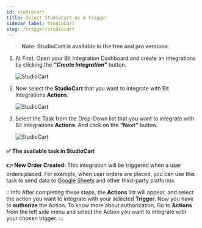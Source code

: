 ```yaml
---
id: studiocart
title: Select StudioCart As A trigger
sidebar_label: StudioCart
slug: /trigger/studiocart
---
```



> **Note: StudioCart is available in the free and pro versions.**

1. At First, Open your Bit Integration Dashboard and create an integrations by clicking the **_“Create Integration”_** button.

   <Image src="trigger/_create-integrations" alt="StudioCart" w="1020" h="350" />

2. Now select the **StudioCart** that you want to integrate with Bit Integrations **Actions**.

   <Image src="trigger/studiocart/select-trigger" alt="StudioCart" w="1020" h="350" />

3. Select the Task from the Drop-Down list that you want to integrate with Bit Integrations **Actions**. And click on the **“Next”** button.

   <Image src="trigger/studiocart/select-form-or-task-name" alt="StudioCart" w="1020" h="350"/>

#### ✅ The available task in StudioCart

**👉 New Order Created:** This integration will be triggered when a user orders placed. For example, when user orders are placed, you can use this task to send data to [Google Sheets](https://docs.bit-integrations.bitapps.pro/integrations/google-sheet) and other third-party platforms.

:::info
  After completing these steps, the **Actions** list will appear, and select the action you want to integrate with your selected **Trigger**. Now you have to **authorize** the Action. To know more about authorization, Go to **Actions** from the left side menu and select the Action you want to integrate with your chosen trigger.
:::

<Feedback/>